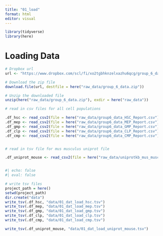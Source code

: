 ```yaml
---
title: "01_load"
format: html
editor: visual
---
```


```r
library(tidyverse)
library(here)
```

# Loading Data

```r

# Dropbox url
url <- "https://www.dropbox.com/scl/fi/xo2tgbhknzelxazhu6qcg/group_6_data_2.zip?rlkey=q0awssn7v4vgi4xfpk2pgl142&st=blph5keq&dl=1"

# Download the zip file
download.file(url, destfile = here("raw_data/group_6_data.zip"))

# Unzip the downloaded file
unzip(here("raw_data/group_6_data.zip"), exdir = here("raw_data"))
```

```r

# read in csv files for all cell populations

.df_hsc <- read_csv2(file = here("raw_data/group6_data_HSC_Report.csv"), na= "NaN")
.df_mep <- read_csv2(file = here("raw_data/group6_data_MEP_Report.csv"), na= "NaN")
.df_gmp <- read_csv2(file = here("raw_data/group6_data_GMP_Report.csv"), na= "NaN")
.df_clp <- read_csv2(file = here("raw_data/group6_data_CLP_Report.csv"), na= "NaN")
.df_cmp <- read_csv2(file = here("raw_data/group6_data_CMP_Report.csv"), na= "NaN")


# read in tsv file for mus musculus uniprot file

.df_uniprot_mouse <- read_csv2(file = here("raw_data/uniprotkb_mus_musculus.tsv"), na= "NaN")


#| echo: false
#| eval: false

```

```r
# write tsv files
project_path = here()
setwd(project_path)
dir.create("data")
write_tsv(.df_hsc, "data/01_dat_load_hsc.tsv")
write_tsv(.df_mep, "data/01_dat_load_mep.tsv")
write_tsv(.df_gmp, "data/01_dat_load_gmp.tsv")
write_tsv(.df_clp, "data/01_dat_load_clp.tsv")
write_tsv(.df_cmp, "data/01_dat_load_cmp.tsv")

write_tsv(.df_uniprot_mouse, "data/01_dat_load_uniprot_mouse.tsv")
```
